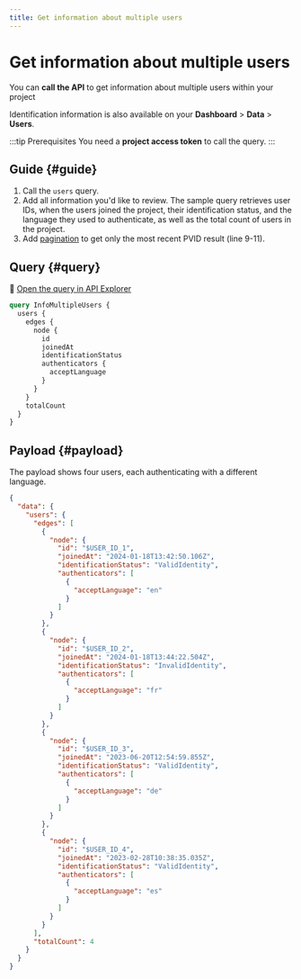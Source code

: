```yaml
---
title: Get information about multiple users
---
```


# Get information about multiple users

You can **call the API** to get information about multiple users within your project

Identification information is also available on your **Dashboard** > **Data** > **Users**.

:::tip Prerequisites
You need a **project access token** to call the query.
:::

## Guide {#guide}

1. Call the `users` query.
1. Add all information you'd like to review. The sample query retrieves user IDs, when the users joined the project, their identification status, and the language they used to authenticate, as well as the total count of users in the project.
1. Add [pagination](../../../developers/using-api/pagination.mdx) to get only the most recent PVID result (line 9-11).

## Query {#query}

🔎 [Open the query in API Explorer](https://explorer.swan.io?query=cXVlcnkgSW5mb011bHRpcGxlVXNlcnMgewogIHVzZXJzIHsKICAgIGVkZ2VzIHsKICAgICAgbm9kZSB7CiAgICAgICAgaWQKICAgICAgICBqb2luZWRBdAogICAgICAgIGlkZW50aWZpY2F0aW9uU3RhdHVzCiAgICAgICAgYXV0aGVudGljYXRvcnMgewogICAgICAgICAgYWNjZXB0TGFuZ3VhZ2UKICAgICAgICB9CiAgICAgIH0KICAgIH0KICAgIHRvdGFsQ291bnQKICB9Cn0K&tab=api)

```graphql {5-7,9,13} showLineNumbers
query InfoMultipleUsers {
  users {
    edges {
      node {
        id
        joinedAt
        identificationStatus
        authenticators {
          acceptLanguage
        }
      }
    }
    totalCount
  }
}
```

## Payload {#payload}

The payload shows four users, each authenticating with a different language.

```json {7-9,12,24,36,48,54} showLineNumbers
{
  "data": {
    "users": {
      "edges": [
        {
          "node": {
            "id": "$USER_ID_1",
            "joinedAt": "2024-01-18T13:42:50.106Z",
            "identificationStatus": "ValidIdentity",
            "authenticators": [
              {
                "acceptLanguage": "en"
              }
            ]
          }
        },
        {
          "node": {
            "id": "$USER_ID_2",
            "joinedAt": "2024-01-18T13:44:22.504Z",
            "identificationStatus": "InvalidIdentity",
            "authenticators": [
              {
                "acceptLanguage": "fr"
              }
            ]
          }
        },
        {
          "node": {
            "id": "$USER_ID_3",
            "joinedAt": "2023-06-20T12:54:59.855Z",
            "identificationStatus": "ValidIdentity",
            "authenticators": [
              {
                "acceptLanguage": "de"
              }
            ]
          }
        },
        {
          "node": {
            "id": "$USER_ID_4",
            "joinedAt": "2023-02-28T10:38:35.035Z",
            "identificationStatus": "ValidIdentity",
            "authenticators": [
              {
                "acceptLanguage": "es"
              }
            ]
          }
        }
      ],
      "totalCount": 4
    }
  }
}
```